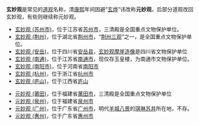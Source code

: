 '''玄妙观'''是常见的[[道观|道观]]名称，清[[康熙|康熙]]年间因避“[[玄烨|玄烨]]”讳改称'''元妙观'''，后部分道观改回玄妙观，有些则继续称元妙观。

*[[玄妙观_(苏州市)|玄妙观 (苏州市)]]，位于江苏省[[苏州市|苏州市]]，三清殿是全国重点文物保护单位。
*[[玄妙观_(荆州)|玄妙观 (荆州)]]，位于湖北省[[荆州市|荆州市]]，“[[荆州三观|荆州三观]]”之一，是全国重点文物保护单位。
*[[玄妙观_(安岳)|玄妙观 (安岳)]]，位于四川省[[安岳县|安岳县]]，[[玄妙观摩崖造像|玄妙观摩崖造像]]是四川省文物保护单位
*[[玄妙观_(南通)|玄妙观 (南通)]]，位于江苏省[[南通市|南通市]]，现仅存玉皇楼，为南通市文物保护单位。
*[[玄妙观_(南阳市)|玄妙观 (南阳市)]]，位于河南省[[南阳市|南阳市]]
*[[玄妙观_(杭州)|玄妙观 (杭州)]]，位于浙江省[[杭州市|杭州市]]
*[[玄妙观_(庐山)|玄妙观 (庐山)]]，位于江西省[[庐山|庐山]]

*[[元妙观_(莆田)|元妙观 (莆田)]]，位于福建省[[莆田市|莆田市]]，三清殿是全国重点文物保护单位
*[[元妙观_(泉州)|元妙观 (泉州)]]，位于福建省[[泉州市|泉州市]]
*[[元妙观_(广州)|元妙观 (广州)]]，位于广东省[[广州市|广州市]]，明代[[羊城八景|羊城八景]]的[[井邊巷|琪琳苏井]]所在地，不存。
*[[元妙观_(惠州)|元妙观 (惠州)]]，位于广东省[[惠州市|惠州市]]

{{disambig|X|Cat=三字建築物消歧義}}
